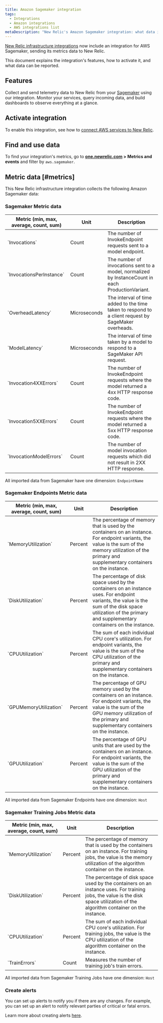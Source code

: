 ```yaml
---
title: Amazon Sagemaker integration
tags:
  - Integrations
  - Amazon integrations
  - AWS integrations list
metaDescription: "New Relic's Amazon Sagemaker integration: what data it reports and how to enable it."
---
```


[New Relic infrastructure integrations](/docs/infrastructure/integrations-getting-started/getting-started/introduction-infrastructure-integrations) now include an integration for AWS Sagemaker, sending its metrics data to New Relic.

This document explains the integration's features, how to activate it, and what data can be reported.

## Features

Collect and send telemetry data to New Relic from your [Sagemaker](https://aws.amazon.com/sagemaker/) using our integration. Monitor your services, query incoming data, and build dashboards to observe everything at a glance.

## Activate integration

To enable this integration, see how to [connect AWS services to New Relic](/docs/infrastructure/amazon-integrations/connect/aws-metric-stream-setup/).

## Find and use data

To find your integration's metrics, go to **[one.newrelic.com](https://one.newrelic.com/all-capabilities) > Metrics and events** and filter by `aws.sagemaker`.

## Metric data [#metrics]

This New Relic infrastructure integration collects the following Amazon Sagemaker data:

### Sagemaker Metric data

<table>
   <thead>
      <tr>
         <th style={{ width: "220px" }}>
         Metric (min, max, average, count, sum)  
         </th>
         <th>
            Unit  
         </th>
         <th>
            Description
         </th>
      </tr>
   </thead>
   <tbody>
      <tr>
         <td>
            `Invocations`
         </td>
         <td>
            Count
         </td>
         <td>
            The number of InvokeEndpoint requests sent to a model endpoint.
         </td>
      </tr>
      <tr>
         <td>
            `InvocationsPerInstance`
         </td>
         <td>
            Count
         </td>
         <td>
            The number of invocations sent to a model, normalized by InstanceCount in each ProductionVariant.
         </td>
      </tr>
      <tr>
         <td>
            `OverheadLatency`
         </td>
         <td>
            Microseconds
         </td>
         <td>
            The interval of time added to the time taken to respond to a client request by SageMaker overheads.
         </td>
      </tr>
      <tr>
         <td>
            `ModelLatency`
         </td>
         <td>
            Microseconds
         </td>
         <td>
            The interval of time taken by a model to respond to a SageMaker API request.
         </td>
      </tr>
      <tr>
         <td>
            `Invocation4XXErrors`
         </td>
         <td>
            Count
         </td>
         <td>
            The number of InvokeEndpoint requests where the model returned a 4xx HTTP response code.
         </td>
      </tr>
      <tr>
         <td>
            `Invocation5XXErrors`
         </td>
         <td>
            Count
         </td>
         <td>
            The number of InvokeEndpoint requests where the model returned a 5xx HTTP response code.
         </td>
      </tr>
      <tr>
         <td>
            `InvocationModelErrors`
         </td>
         <td>
            Count
         </td>
         <td>
            The number of model invocation requests which did not result in 2XX HTTP response.
         </td>
      </tr>
   </tbody>
</table>

All imported data from Sagemaker have one dimension: `EndpointName`

### Sagemaker Endpoints Metric data

<table>
   <thead>
      <tr>
         <th style={{ width: "220px" }}>
         Metric (min, max, average, count, sum)  
         </th>
         <th>
            Unit  
         </th>
         <th>
            Description
         </th>
      </tr>
   </thead>
   <tbody>
      <tr>
         <td>
            `MemoryUtilization`
         </td>
         <td>
            Percent
         </td>
         <td>
            The percentage of memory that is used by the containers on an instance. For endpoint variants, the value is the sum of the memory utilization of the primary and supplementary containers on the instance.
         </td>
      </tr>
      <tr>
         <td>
            `DiskUtilization`
         </td>
         <td>
            Percent
         </td>
         <td>
            The percentage of disk space used by the containers on an instance uses. For endpoint variants, the value is the sum of the disk space utilization of the primary and supplementary containers on the instance.
         </td>
      </tr>
      <tr>
         <td>
            `CPUUtilization`
         </td>
         <td>
            Percent
         </td>
         <td>
            The sum of each individual CPU core's utilization. For endpoint variants, the value is the sum of the CPU utilization of the primary and supplementary containers on the instance.
         </td>
      </tr>
      <tr>
         <td>
            `GPUMemoryUtilization`
         </td>
         <td>
            Percent
         </td>
         <td>
            The percentage of GPU memory used by the containers on an instance. For endpoint variants, the value is the sum of the GPU memory utilization of the primary and supplementary containers on the instance.
         </td>
      </tr>
      <tr>
         <td>
            `GPUUtilization`
         </td>
         <td>
            Percent
         </td>
         <td>
            The percentage of GPU units that are used by the containers on an instance. For endpoint variants, the value is the sum of the GPU utilization of the primary and supplementary containers on the instance.
         </td>
      </tr>
   </tbody>
</table>

All imported data from Sagemaker Endpoints have one dimension: `Host`

### Sagemaker Training Jobs Metric data

<table>
   <thead>
      <tr>
         <th style={{ width: "220px" }}>
         Metric (min, max, average, count, sum)  
         </th>
         <th>
            Unit  
         </th>
         <th>
            Description
         </th>
      </tr>
   </thead>
   <tbody>
      <tr>
         <td>
            `MemoryUtilization`
         </td>
         <td>
            Percent
         </td>
         <td>
            The percentage of memory that is used by the containers on an instance. For training jobs, the value is the memory utilization of the algorithm container on the instance.
         </td>
      </tr>
      <tr>
         <td>
            `DiskUtilization`
         </td>
         <td>
            Percent
         </td>
         <td>
            The percentage of disk space used by the containers on an instance uses. For training jobs, the value is the disk space utilization of the algorithm container on the instance.
         </td>
      </tr>
      <tr>
         <td>
            `CPUUtilization`
         </td>
         <td>
            Percent
         </td>
         <td>
            The sum of each individual CPU core's utilization. For training jobs, the value is the CPU utilization of the algorithm container on the instance.
         </td>
      </tr>
      <tr>
         <td>
            `TrainErrors`
         </td>
         <td>
            Count
         </td>
         <td>
            Measures the number of training job's train errors.
         </td>
      </tr>
   </tbody>
</table>

All imported data from Sagemaker Training Jobs have one dimension: `Host`

### Create alerts

You can set up alerts to notify you if there are any changes. For example, you can set up an alert to notify relevant parties of critical or fatal errors.

Learn more about creating alerts [here](/docs/alerts-applied-intelligence/new-relic-alerts/learn-alerts/introduction-alerts/).

